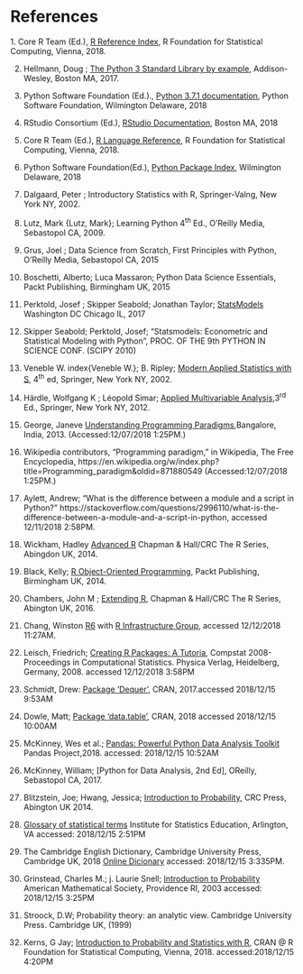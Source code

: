 # References

\index{reference sources}
1. Core R Team (Ed.), \index{R Core Team} [R Reference Index](https://cran.cnr.berkeley.edu/doc/manuals/r-release/fullrefman.pdf), R Foundation for Statistical Computing, Vienna, 2018.

2. Hellmann, Doug \index{Hellmann, Doug}; [The Python 3 Standard Library by example](https://www.amazon.com/Python-Standard-Library-Example-Developers-ebook/dp/B072QZZDV7), Addison-Wesley, Boston MA, 2017.

3. Python Software Foundation \index{Python Software Foundation} (Ed.)., [Python 3.7.1 documentation](https://docs.python.org/3.7/),  Python Software Foundation, Wilmington Delaware, 2018

4. RStudio\index{RStudio} Consortium (Ed.), [RStudio Documentation](https://support.rstudio.com/hc/en-us/categories/200035113-Documentation),  Boston MA, 2018

5. Core R Team (Ed.), [R Language Reference](https://cran.r-project.org/doc/manuals/r-release/R-lang.html), R Foundation for Statistical Computing, Vienna, 2018.

6. Python Software Foundation(Ed.), [Python Package Index](https://pypi.org/), Wilmington Delaware, 2018

7. Dalgaard, Peter \index{Dalgaard, Peter}; Introductory Statistics with R, Springer-Valng, New York NY, 2002.

8. Lutz, Mark \{Lutz, Mark}; Learning Python 4^th^ Ed., O’Reilly Media, Sebastopol CA, 2009.

9. Grus, Joel \index{Grus, Joel}; Data Science from Scratch, First Principles with Python, O’Reilly Media, Sebastopol CA, 2015

10. Boschetti, Alberto; Luca Massaron; Python Data Science Essentials, Packt Publishing, Birmingham UK, 2015

11. Perktold, Josef \index{Perktold, Josef}; Skipper Seabold; Jonathan Taylor; [StatsModels](https://www.statsmodels.org/stable/index.html) Washington DC Chicago IL, 2017

12. Skipper Seabold; Perktold, Josef; "Statsmodels: Econometric and Statistical Modeling with Python", PROC. OF THE 9th PYTHON IN SCIENCE CONF. (SCIPY 2010) 

13. Veneble W. index{Veneble W.}; B. Ripley; [Modern Applied Statistics with S](https://www.amazon.com/Modern-Applied-Statistics-Computing-ebook/dp/B000S1LWTE/ref=mt_kindle?_encoding=UTF8&me=&qid=1544630778), 4^th^ ed, Springer, New York NY, 2002.

14. Härdle, Wolfgang K \index{Härdle, Wolfgang K}; Léopold Simar; [Applied Multivariable Analysis](http://pascal.upf.edu/am/dades/h-s-mva-book/mvahtml.html),3^rd^ Ed., Springer, New York NY, 2012.

15. George, Janeve [Understanding Programming Paradigms](http://www.janeve.me/software-programming/understanding-programming-paradigms),Bangalore, India, 2013. (Accessed:12/07/2018 1:25PM.)

16. Wikipedia contributors, "Programming paradigm," in Wikipedia, The Free Encyclopedia, https://en.wikipedia.org/w/index.php?title=Programming_paradigm&oldid=871880549 (Accessed:12/07/2018 1:25PM.)

17. Aylett, Andrew; "What is the difference between a module and a script in Python?" https://stackoverflow.com/questions/2996110/what-is-the-difference-between-a-module-and-a-script-in-python, accessed 12/11/2018 2:58PM.

18. Wickham, Hadley \index{Wickham, Hadley} [Advanced R]( https://adv-r.hadley.nz/index.html) Chapman & Hall/CRC The R Series, Abingdon UK, 2014.

19. Black, Kelly; [R Object-Oriented Programming](https://smile.amazon.com/R-Object-oriented-Programming-Kelly-Black-ebook/dp/B00OYTCJQG/ref=sr_1_1?ie=UTF8&qid=1544629643&sr=8-1&keywords=Packt+R+Object-Oriented), Packt Publishing, Birmingham UK, 2014.

20. Chambers, John M \index{Chambers, John M}; [Extending R](https://smile.amazon.com/Extending-Chapman-Hall-John-Chambers-ebook/dp/B01GRHCLG0/ref=mt_kindle?_encoding=UTF8&me=&qid=1544629533), Chapman & Hall/CRC The R Series, Abington UK, 2016.

21. Chang, Winston \index{Chang, Winston} [R6](https://r6.r-lib.org/) with [R Infrastructure Group](https://github.com/r-lib), accessed 12/12/2018 11:27AM.

22. Leisch, Friedrich\index{Leisch, Friedrich}; [Creating R Packages: A Tutoria](https://cran.r-project.org/doc/contrib/Leisch-CreatingPackages.pdf), Compstat 2008-Proceedings
in Computational Statistics.  Physica Verlag, Heidelberg, Germany, 2008. accessed 12/12/2018 3:58PM

23. Schmidt, Drew:\index{Schmidt, Drew} [Package 'Dequer'](https://cran.r-project.org/web/packages/dequer/dequer.pdf), CRAN, 2017.accessed 2018/12/15 9:53AM \index{dequer}

24. Dowle, Matt; \index{Dowle, Matt} [Package 'data.table'](https://cran.r-project.org/web/packages/data.table/data.table.pdf), CRAN, 2018 accessed 2018/12/15 10:00AM \index{data.table}

25. McKinney, Wes et al.; \index{McKinney, William} [Pandas: Powerful Python Data Analysis Toolkit](http://pandas.pydata.org/pandas-docs/stable/pandas.pdf) Pandas Project,2018. accessed: 2018/12/15 10:52AM

26. McKinney, William;\index{McKinney, William} [Python for Data Analysis, 2nd Ed], OReilly, Sebastopol CA, 2017.

27.  Blitzstein, Joe;\index{Blitzsein, Joe et al.} Hwang, Jessica; [Introduction to Probability](https://www.amazon.com/Introduction-Probability-Chapman-Statistical-Science-ebook/dp/B00MMOJ19I), CRC Press, Abington UK 2014. 

28. [Glossary of statistical terms](https://www.statistics.com/glossary) Institute for Statistics Education, Arlington, VA accessed: 2018/12/15 2:51PM

29. The Cambridge English Dictionary,  Cambridge University Press, Cambridge UK, 2018 [Online Dicionary](https://dictionary.cambridge.org/us/) accessed: 2018/12/15 3:335PM.

30. Grinstead, Charles M.; j. Laurie Snell; [Introduction to Probability](https://www.math.dartmouth.edu/~prob/prob/prob.pdf) American Mathematical Society, Providence RI, 2003 accessed: 2018/12/15 3:25PM 

31. Stroock, D.W; Probability theory: an analytic view. Cambridge University Press. Cambridge UK, (1999)

32. Kerns, G Jay; [Introduction to Probability and Statistics with R](https://cran.r-project.org/web/packages/IPSUR/vignettes/IPSUR.pdf), CRAN @ R Foundation for Statistical Computing, Vienna, 2018. accessed:2018/12/15 4:20PM